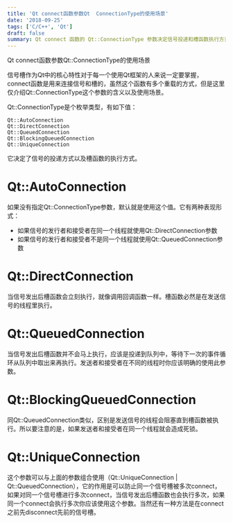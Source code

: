 ```yaml
---
title: 'Qt connect函数参数Qt  ConnectionType的使用场景'
date: '2018-09-25'
tags: ['C/C++', 'Qt']
draft: false
summary: Qt connect 函数的 Qt::ConnectionType 参数决定信号投递和槽函数执行方式。有 Auto、Direct、Queued、BlockingQueued、Unique 等值，分别对应不同线程下的信号槽处理情况，可根据需求选择使用。 
---
```


Qt connect函数参数Qt::ConnectionType的使用场景

信号槽作为Qt中的核心特性对于每一个使用Qt框架的人来说一定要掌握，connect函数是用来连接信号和槽的，虽然这个函数有多个重载的方式，但是这里仅介绍Qt::ConnectionType这个参数的含义以及使用场景。

Qt::ConnectionType是个枚举类型，有如下值：
```
Qt::AutoConnection
Qt::DirectConnection
Qt::QueuedConnection
Qt::BlockingQueuedConnection
Qt::UniqueConnection
```
它决定了信号的投递方式以及槽函数的执行方式。

# Qt::AutoConnection
如果没有指定Qt::ConnectionType参数，默认就是使用这个值。它有两种表现形式：
* 如果信号的发行者和接受者在同一个线程就使用Qt::DirectConnection参数
* 如果信号的发行者和接受者不是同一个线程就使用Qt::QueuedConnection参数

# Qt::DirectConnection
当信号发出后槽函数会立刻执行，就像调用回调函数一样。槽函数必然是在发送信号的线程里执行。

# Qt::QueuedConnection
当信号发出后槽函数并不会马上执行，应该是投递到队列中，等待下一次的事件循环从队列中取出来再执行。发送者和接受者在不同的线程时你应该明确的使用此参数。

# Qt::BlockingQueuedConnection
同Qt::QueuedConnection类似，区别是发送信号的线程会阻塞直到槽函数被执行。所以要注意的是，如果发送者和接受者在同一个线程就会造成死锁。

# Qt::UniqueConnection
这个参数可以与上面的参数组合使用（Qt::UniqueConnection | Qt::QueuedConnection），它的作用是可以防止同一个信号槽被多次connect，如果对同一个信号槽进行多次connect，当信号发出后槽函数也会执行多次，如果同一个connect会执行多次你应该使用这个参数。当然还有一种方法是在connect之前先disconnect先前的信号槽。